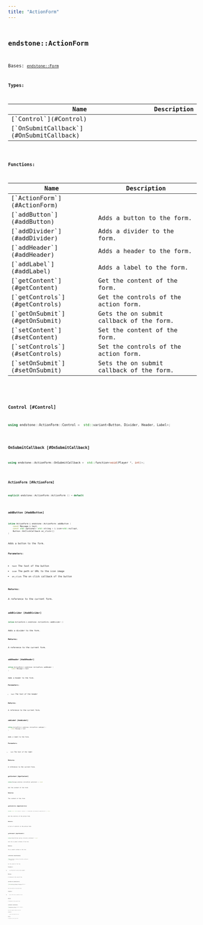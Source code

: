```yaml
---
title: "ActionForm"
---
```


## <code className="doc-symbol doc-symbol-class"/> endstone::ActionForm

Bases: [`endstone::Form`](classendstone_1_1_form.md)






**Types:**

<table>
<thead>
   <tr>
      <th>Name</th>
      <th>Description</th>
   </tr>
</thead>
<tbody>
<tr key="classendstone_1_1_action_form_1a468369b9ae764e15f0cda9dcd721934c">
    <td>[`Control`](#Control)</td>
    <td></td>
</tr>
<tr key="classendstone_1_1_action_form_1a0ca59e6772ff18f48423865050a4ef0c">
    <td>[`OnSubmitCallback`](#OnSubmitCallback)</td>
    <td></td>
</tr>
</tbody>
</table>









**Functions:**

<table>
<thead>
   <tr>
      <th>Name</th>
      <th>Description</th>
   </tr>
</thead>
<tbody>
<tr key="classendstone_1_1_action_form_1ac76d90626698589dba21d3d9d372326f">
    <td>[`ActionForm`](#ActionForm)</td>
    <td></td>
</tr>
<tr key="classendstone_1_1_action_form_1a67bb3b3933803edf6e64013d3386fcec">
    <td>[`addButton`](#addButton)</td>
    <td>Adds a button to the form.</td>
</tr>
<tr key="classendstone_1_1_action_form_1a3000d750607a90793bcb0d933d55e854">
    <td>[`addDivider`](#addDivider)</td>
    <td>Adds a divider to the form.</td>
</tr>
<tr key="classendstone_1_1_action_form_1a71b6ee0a6a60f61ceff0f864cb7aa662">
    <td>[`addHeader`](#addHeader)</td>
    <td>Adds a header to the form.</td>
</tr>
<tr key="classendstone_1_1_action_form_1a4d1d4891f8f9893afc10e34aaf3ac392">
    <td>[`addLabel`](#addLabel)</td>
    <td>Adds a label to the form.</td>
</tr>
<tr key="classendstone_1_1_action_form_1aff5268af0e4b5386b406fdd90092aff3">
    <td>[`getContent`](#getContent)</td>
    <td>Get the content of the form.</td>
</tr>
<tr key="classendstone_1_1_action_form_1a9490eb69d1bcee4ed940b9fd42681002">
    <td>[`getControls`](#getControls)</td>
    <td>Get the controls of the action form.</td>
</tr>
<tr key="classendstone_1_1_action_form_1a18e87e6ed9ab7a49f74522672392ffe6">
    <td>[`getOnSubmit`](#getOnSubmit)</td>
    <td>Gets the on submit callback of the form.</td>
</tr>
<tr key="classendstone_1_1_action_form_1adb15597b6b4d6a4edf6bec6db6ed7faa">
    <td>[`setContent`](#setContent)</td>
    <td>Set the content of the form.</td>
</tr>
<tr key="classendstone_1_1_action_form_1a11f4ae54967fb5223e50b3444c467ca6">
    <td>[`setControls`](#setControls)</td>
    <td>Set the controls of the action form.</td>
</tr>
<tr key="classendstone_1_1_action_form_1ad6432d9fec3543615bc2a79a33c846a5">
    <td>[`setOnSubmit`](#setOnSubmit)</td>
    <td>Sets the on submit callback of the form.</td>
</tr>
</tbody>
</table>

### <code className="doc-symbol doc-symbol-typedef"/> Control [#Control]

```cpp
using endstone::ActionForm::Control =  std::variant<Button, Divider, Header, Label>;
```


### <code className="doc-symbol doc-symbol-typedef"/> OnSubmitCallback [#OnSubmitCallback]

```cpp
using endstone::ActionForm::OnSubmitCallback =  std::function<void(Player *, int)>;
```


### <code className="doc-symbol doc-symbol-function"/> ActionForm [#ActionForm]

```cpp
explicit endstone::ActionForm::ActionForm () = default
```


### <code className="doc-symbol doc-symbol-function"/> addButton [#addButton]

```cpp
inline ActionForm & endstone::ActionForm::addButton (
    const Message & text,
    const std::optional< std::string > & icon=std::nullopt,
    Button::OnClickCallback on_click={}
) 
```

Adds a button to the form.



**Parameters:**


* `text` The text of the button 
* `icon` The path or URL to the icon image 
* `on_click` The on click callback of the button 



**Returns:**

A reference to the current form. 





        
### <code className="doc-symbol doc-symbol-function"/> addDivider [#addDivider]

```cpp
inline ActionForm & endstone::ActionForm::addDivider () 
```

Adds a divider to the form.



**Returns:**

A reference to the current form. 





        
### <code className="doc-symbol doc-symbol-function"/> addHeader [#addHeader]

```cpp
inline ActionForm & endstone::ActionForm::addHeader (
    const Message & text
) 
```

Adds a header to the form.



**Parameters:**


* `text` The text of the header 



**Returns:**

A reference to the current form. 





        
### <code className="doc-symbol doc-symbol-function"/> addLabel [#addLabel]

```cpp
inline ActionForm & endstone::ActionForm::addLabel (
    const Message & text
) 
```

Adds a label to the form.



**Parameters:**


* `text` The text of the label 



**Returns:**

A reference to the current form. 





        
### <code className="doc-symbol doc-symbol-function"/> getContent [#getContent]

```cpp
inline Message endstone::ActionForm::getContent () const
```

Get the content of the form.



**Returns:**

The content of the form. 





        
### <code className="doc-symbol doc-symbol-function"/> getControls [#getControls]

```cpp
inline const std::vector< Control > & endstone::ActionForm::getControls () const
```

Get the controls of the action form.



**Returns:**

A list of controls in the action form. 





        
### <code className="doc-symbol doc-symbol-function"/> getOnSubmit [#getOnSubmit]

```cpp
inline OnSubmitCallback endstone::ActionForm::getOnSubmit () const
```

Gets the on submit callback of the form.



**Returns:**

The on submit callback of the form. 





        
### <code className="doc-symbol doc-symbol-function"/> setContent [#setContent]

```cpp
inline ActionForm & endstone::ActionForm::setContent (
    Message text
) 
```

Set the content of the form.



**Parameters:**


* `text` The text to set as the content. 



**Returns:**

A reference to the current form. 





        
### <code className="doc-symbol doc-symbol-function"/> setControls [#setControls]

```cpp
inline ActionForm & endstone::ActionForm::setControls (
    const std::vector< Control > & controls
) 
```

Set the controls of the action form.



**Parameters:**


* `controls` The list of controls to set. 



**Returns:**

A reference to the current form. 





        
### <code className="doc-symbol doc-symbol-function"/> setOnSubmit [#setOnSubmit]

```cpp
inline ActionForm & endstone::ActionForm::setOnSubmit (
    OnSubmitCallback on_submit
) 
```

Sets the on submit callback of the form.



**Parameters:**


* `on_submit` The callback to be set. 



**Returns:**

A reference to the current form. 





        